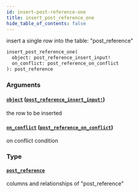 ```yaml
---
id: insert-post-reference-one
title: insert_post_reference_one
hide_table_of_contents: false
---
```


insert a single row into the table: "post_reference"

```graphql
insert_post_reference_one(
  object: post_reference_insert_input!
  on_conflict: post_reference_on_conflict
): post_reference
```

### Arguments

#### [`object`](#) ([`post_reference_insert_input!`](../inputs/post-reference-insert-input))

the row to be inserted

#### [`on_conflict`](#) ([`post_reference_on_conflict`](../inputs/post-reference-on-conflict))

on conflict condition

### Type

#### [`post_reference`](../objects/post-reference)

columns and relationships of "post_reference"
